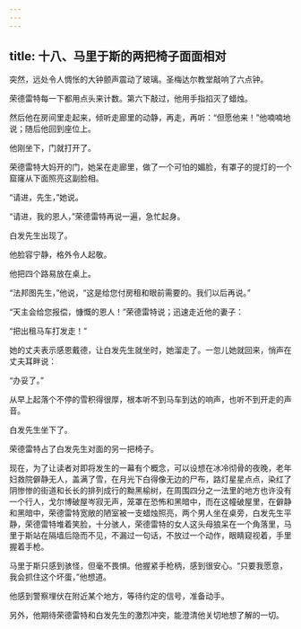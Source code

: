 ```yaml
---
---
---
```

title: 十八、马里于斯的两把椅子面面相对
---




突然，远处令人惆怅的大钟颤声震动了玻璃。圣梅达尔教堂敲响了六点钟。

荣德雷特每一下都用点头来计数。第六下敲过，他用手指掐灭了蜡烛。

然后他在房间里走起来，倾听走廊里的动静，再走，再听：“但愿他来！”他喃喃地说；随后他回到座位上。

他刚坐下，门就打开了。

荣德雷特大妈开的门，她呆在走廊里，做了一个可怕的媚脸，有罩子的提灯的一个窟窿从下面照亮这副脸相。

“请进，先生，”她说。

“请进，我的恩人，”荣德雷特再说一遍，急忙起身。

白发先生出现了。

他脸容宁静，格外令人起敬。

他把四个路易放在桌上。

“法邦图先生，”他说，“这是给您付房租和眼前需要的。我们以后再说。”

“天主会给您报偿，慷慨的恩人！”荣德雷特说；迅速走近他的妻子：

“把出租马车打发走！”

她的丈夫表示感恩戴德，让白发先生就坐时，她溜走了。一忽儿她就回来，悄声在丈夫耳畔说：

“办妥了。”

从早上起落个不停的雪积得很厚，根本听不到马车到达的响声，也听不到开走的声音。

白发先生坐下了。

荣德雷特占了白发先生对面的另一把椅子。

现在，为了让读者对即将发生的一幕有个概念，可以设想在冰冷彻骨的夜晚，老年妇救院僻静无人，盖满了雪，在月光下白得像无边的尸布，路灯星星点点，染红了阴惨惨的街道和长长的排列成行的黝黑榆树，在周围四分之一法里的地方也许没有一个行人，戈尔博破屋岑寂无声，笼罩在恐怖和黑暗中，而在这幢破屋里，在僻静和黑暗中，荣德雷特宽敞的陋室被一支蜡烛照亮，两个男人坐在桌旁，白发先生平静，荣德雷特堆着笑脸，十分骇人，荣德雷特的女人这头母狼呆在一个角落里，马里于斯站在隔墙后隐而不见，不漏过一句话，不放过一个动作，眼睛窥视着，手里握着手枪。

马里于斯只感到骇怪，但毫不畏惧。他握紧手枪柄，感到很安心。“只要我愿意，我会抓住这个坏蛋，”他想道。

他感到警察埋伏在附近某个地方，等待约定的信号，准备动手。

另外，他期待荣德雷特和白发先生的激烈冲突，能澄清他关切地想了解的一切。